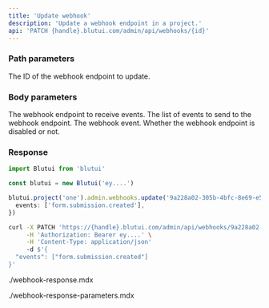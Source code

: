 ```yaml
---
title: 'Update webhook'
description: 'Update a webhook endpoint in a project.'
api: 'PATCH {handle}.blutui.com/admin/api/webhooks/{id}'
---
```


### Path parameters

<Parameter name="id" type="string" required="true">
The ID of the webhook endpoint to update.
</Parameter>

### Body parameters

<Parameter name="url" type="string">
The webhook endpoint to receive events.
</Parameter>

<Parameter name="events" type="array">
The list of events to send to the webhook endpoint.
</Parameter>

<Parameter name="events.*" type="string">
The webhook event.
</Parameter>

<Parameter name="disabled" type="boolean">
Whether the webhook endpoint is disabled or not.
</Parameter>

### Response

```ts tab="Node.js"
import Blutui from 'blutui'

const blutui = new Blutui('ey....')

blutui.project('one').admin.webhooks.update('9a228a02-305b-4bfc-8e69-e523a95c216c', {
  events: ['form.submission.created'],
})
```

```bash tab="cURL"
curl -X PATCH 'https://{handle}.blutui.com/admin/api/webhooks/9a228a02-305b-4bfc-8e69-e523a95c216c' \
     -H 'Authorization: Bearer ey....' \
     -H 'Content-Type: application/json'
     -d $'{
  "events": ["form.submission.created"]
}'
```

<include>./webhook-response.mdx</include>

<include>./webhook-response-parameters.mdx</include>
